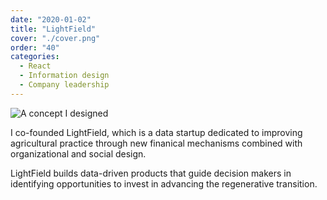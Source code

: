 ```yaml
---
date: "2020-01-02"
title: "LightField"
cover: "./cover.png"
order: "40"
categories:
  - React
  - Information design
  - Company leadership
---
```


![A concept I designed](cover.png)

I co-founded LightField, which is a data startup dedicated to improving agricultural practice through new finanical mechanisms combined with organizational and social design.

LightField builds data-driven products that guide decision makers in identifying opportunities to invest in advancing the regenerative transition. 